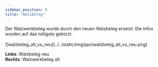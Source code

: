 ```yaml
---
sidebar_position: 8
title: "Walzbeleg"
---
```


<div className="background-container">
Der Walzwerkbeleg wurde durch den neuen Walzbeleg ersetzt.
Die Infos wurden auf das nötigste gekürzt.
</div>
<br/>

<div className="background-container">
![walzbeleg_alt_vs_neu](../../static/img/ppr/walzbeleg_alt_vs_neu.png)

**Links**: Walzbeleg neu <br/>
**Rechts**: Walzwerkbeleg alt
</div>

